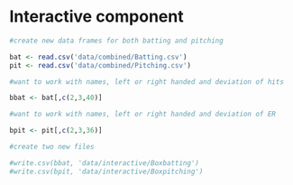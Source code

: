 # Interactive component

```r
#create new data frames for both batting and pitching

bat <- read.csv('data/combined/Batting.csv')
pit <- read.csv('data/combined/Pitching.csv')

#want to work with names, left or right handed and deviation of hits

bbat <- bat[,c(2,3,40)]

#want to work with names, left or right handed and deviation of ER

bpit <- pit[,c(2,3,36)]

#create two new files

#write.csv(bbat, 'data/interactive/Boxbatting')
#write.csv(bpit, 'data/interactive/Boxpitching')

```

